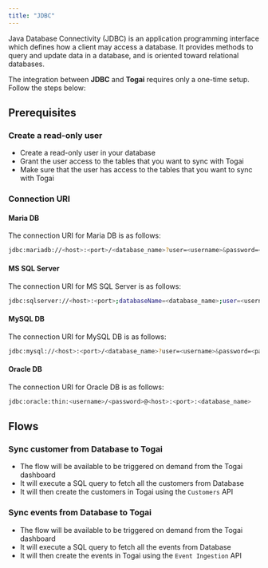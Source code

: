 ```yaml
---
title: "JDBC"
---
```


Java Database Connectivity (JDBC) is an application programming interface which defines how a client may access a database. It provides methods to query and update data in a database, and is oriented toward relational databases. 

The integration between **JDBC** and **Togai** requires only a one-time setup. Follow the steps below:

## Prerequisites

### Create a read-only user
* Create a read-only user in your database
* Grant the user access to the tables that you want to sync with Togai
* Make sure that the user has access to the tables that you want to sync with Togai

### Connection URI

#### Maria DB

The connection URI for Maria DB is as follows:
```bash
jdbc:mariadb://<host>:<port>/<database_name>?user=<username>&password=<password>
```

#### MS SQL Server

The connection URI for MS SQL Server is as follows:
```bash
jdbc:sqlserver://<host>:<port>;databaseName=<database_name>;user=<username>;password=<password>
```

#### MySQL DB
The connection URI for MySQL DB is as follows:
```bash
jdbc:mysql://<host>:<port>/<database_name>?user=<username>&password=<password>
```

#### Oracle DB
The connection URI for Oracle DB is as follows:
```bash
jdbc:oracle:thin:<username>/<password>@<host>:<port>:<database_name>
```

## Flows

### Sync customer from Database to Togai
* The flow will be available to be triggered on demand from the Togai dashboard
* It will execute a SQL query to fetch all the customers from Database
* It will then create the customers in Togai using the `Customers` API

### Sync events from Database to Togai
* The flow will be available to be triggered on demand from the Togai dashboard
* It will execute a SQL query to fetch all the events from Database
* It will then create the events in Togai using the `Event Ingestion` API
